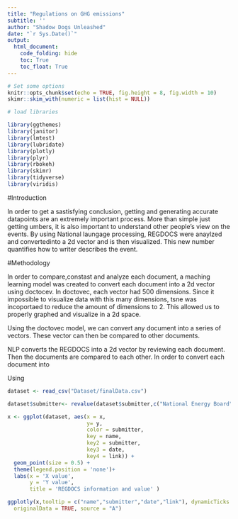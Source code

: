```yaml
---
title: "Regulations on GHG emissions"
subtitle: ''
author: "Shadow Dogs Unleashed"
date: "`r Sys.Date()`"
output: 
  html_document:
    code_folding: hide
    toc: True
    toc_float: True
---
```


```r

# Set some options
knitr::opts_chunk$set(echo = TRUE, fig.height = 8, fig.width = 10)
skimr::skim_with(numeric = list(hist = NULL))

# load libraries

library(ggthemes)
library(janitor)
library(lmtest)
library(lubridate)
library(plotly)
library(plyr)
library(rbokeh)
library(skimr)
library(tidyverse)
library(viridis)


```

#Introduction

In order to get a sastisfying conclusion, getting and generating  accurate datapoints are an extremely important process. More than simple just getting umbers, it is also important to understand other people's view on the events. By using National laungage processing, REGDOCS were anaylzed and convertedinto a 2d vector and is then visualized. This new number quantifies how to writer describes the event. 

#Methodology

In order to compare,constast and analyze each document, a maching learning model was created to convert each document into a 2d vector using doctocev. In doctovec, each vector had 500 dimensions. Since it impossible to visualize data with this many dimensions, tsne was incoportaed to reduce the amount of dimensions to 2. This allowed us to properly graphed and visualize in a 2d space. 

Using the doctovec model, we can convert any document into a series of vectors. These vector can then be compared to other documents.

NLP converts the REGDOCS into a 2d vector by reviewing each document. Then the documents are compared to each other. In order to convert each document into 

Using 



```r
dataset <- read_csv("Dataset/finalData.csv") 

dataset$submitter<- revalue(dataset$submitter,c("National Energy Board" = "NEB"))

x <- ggplot(dataset, aes(x = x, 
                         y= y,
                         color = submitter,
                         key = name,
                         key2 = submitter,
                         key3 = date,
                         key4 = link)) + 
  geom_point(size = 0.5) +
  theme(legend.position = 'none')+
  labs(x = 'X value',
       y = 'Y value',
       title = 'REGDOCS information and value' )

ggplotly(x,tooltip = c("name","submitter","date","link"), dynamicTicks = TRUE, layerData = 1,
  originalData = TRUE, source = "A")

```